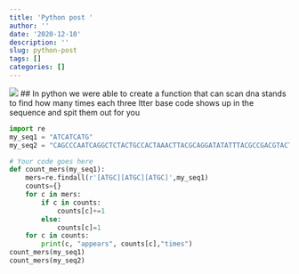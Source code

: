 ```yaml
---
title: 'Python post '
author: ''
date: '2020-12-10'
description: ''
slug: python-post
tags: []
categories: []
---
```

![](/post/2020-12-10-python-post_files/imagedna.jpeg)
## In python we were able to create a function that can scan dna stands to find how many times each three ltter base code shows up in the sequence and spit them out for you

```python
import re
my_seq1 = "ATCATCATG"
my_seq2 = "CAGCCCAATCAGGCTCTACTGCCACTAAACTTACGCAGGATATATTTACGCCGACGTACT"

# Your code goes here
def count_mers(my_seq1):
    mers=re.findall(r'[ATGC][ATGC][ATGC]',my_seq1)
    counts={}
    for c in mers:
        if c in counts:
            counts[c]+=1
        else:
            counts[c]=1
    for c in counts:
        print(c, "appears", counts[c],"times")
count_mers(my_seq1)
count_mers(my_seq2)
```